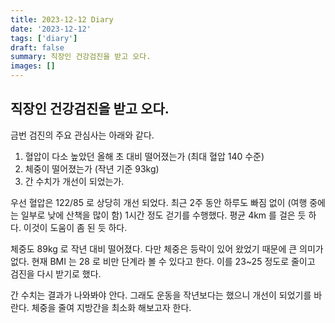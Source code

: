 ```yaml
---
title: 2023-12-12 Diary
date: '2023-12-12'
tags: ['diary']
draft: false
summary: 직장인 건강검진을 받고 오다.
images: []
---
```


## 직장인 건강검진을 받고 오다.

금번 검진의 주요 관심사는 아래와 같다.

1. 혈압이 다소 높았던 올해 초 대비 떨어졌는가 (최대 혈압 140 수준)
2. 체중이 떨어졌는가 (작년 기준 93kg)
3. 간 수치가 개선이 되었는가.

우선 혈압은 122/85 로 상당히 개선 되었다. 최근 2주 동안 하루도 빠짐 없이 (여행 중에는 일부로 낮에 산책을 많이 함) 1시간 정도 걷기를 수행했다. 평균 4km 를 걸은 듯 하다. 이것이 도움이 좀 된 듯 하다.

체중도 89kg 로 작년 대비 떨어졌다. 다만 체중은 등락이 있어 왔었기 때문에 큰 의미가 없다. 현재 BMI 는 28 로 비만 단계라 볼 수 있다고 한다. 이를 23~25 정도로 줄이고 검진을 다시 받기로 했다.

간 수치는 결과가 나와봐야 안다. 그래도 운동을 작년보다는 했으니 개선이 되었기를 바란다. 체중을 줄여 지방간을 최소화 해보고자 한다.

